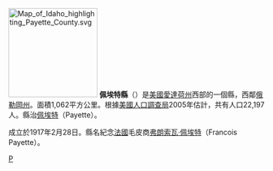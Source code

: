[[File:Map_of_Idaho_highlighting_Payette_County.svg|175px]]
'''佩埃特縣'''（{{lang-en|Payette County}}）是[[美國|美國]][[愛達荷州|愛達荷州]]西部的一個縣，西鄰[[俄勒岡州|俄勒岡州]]。面積1,062平方公里。根據[[美國人口調查局|美國人口調查局]]2005年估計，共有人口22,197人。縣治[[佩埃特_(愛達荷州)|佩埃特]]（Payette）。

成立於1917年2月28日。縣名紀念[[法裔加拿大人|法國]]毛皮商[[弗朗索瓦·佩埃特|弗朗索瓦·佩埃特]]（Francois Payette）。

{{愛達荷州}}
{{佩埃特縣 (愛達荷州)}}
{{Idaho-stub}}

[[Category:愛達荷州行政區劃|P]]